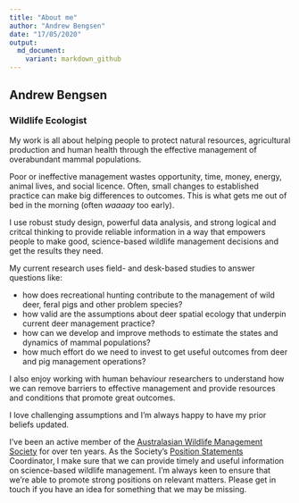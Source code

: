 ```yaml
---
title: "About me"
author: "Andrew Bengsen"
date: "17/05/2020"
output: 
  md_document:
    variant: markdown_github
---
```


## Andrew Bengsen  
### Wildlife Ecologist  

My work is all about helping people to protect natural resources, agricultural production and human health through the effective management of overabundant mammal populations.  

Poor or ineffective management wastes opportunity, time, money, energy, animal lives, and social licence. Often, small changes to established practice can make big differences to outcomes. This is what gets me out of bed in the morning (often *waaaay* too early).   

I use robust study design, powerful data analysis, and strong logical and critcal thinking to provide reliable information in a way that empowers people to make good, science-based wildlife management decisions and get the results they need.  

My current research uses field- and desk-based studies to answer questions like:  

  - how does recreational hunting contribute to the management of wild deer, feral pigs and other problem species?
  - how valid are the assumptions about deer spatial ecology that underpin current deer management practice?
  - how can we develop and improve methods to estimate the states and dynamics of mammal populations?
  - how much effort do we need to invest to get useful outcomes from deer and pig management operations?

I also enjoy working with human behaviour researchers to understand how we can remove barriers to effective management and provide resources and conditions that promote great outcomes.  

I love challenging assumptions and I'm always happy to have my prior beliefs updated.  

I've been an active member of the [Australasian Wildlife Management Society](https://www.awms.org.au/) for over ten years. As the Society's [Position Statements](https://www.awms.org.au/Position-Statements) Coordinator, I make sure that we can provide timely and useful information on science-based wildlife management. I'm always keen to ensure that we're able to promote strong positions on relevant matters. Please get in touch if you have an idea for something that we may be missing.    

